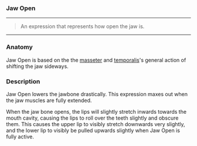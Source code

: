 ### Jaw Open

***

> An expression that represents how 
> open the jaw is.

***

### Anatomy

Jaw Open is based on the the [masseter](https://en.wikipedia.org/wiki/Masseter_muscle) and 
[temporalis](https://en.wikipedia.org/wiki/temporalis_muscle)'s 
general action of shifting the jaw sideways.

### Description

Jaw Open lowers the jawbone drastically. This expression maxes out 
when the jaw muscles are fully extended.

When the jaw bone opens, the lips will slightly stretch inwards towards the 
mouth cavity, causing the lips to roll over the teeth slightly and obscure them. 
This causes the upper lip to visibly stretch downwards very slightly, and the lower 
lip to visibly be pulled upwards slightly when Jaw Open is fully active.